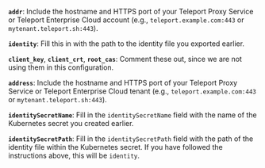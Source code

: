 <Tabs>
<TabItem label="Executable or Docker">

**`addr`**: Include the hostname and HTTPS port of your Teleport Proxy Service
or Teleport Enterprise Cloud account (e.g., `teleport.example.com:443` or
`mytenant.teleport.sh:443`).

**`identity`**: Fill this in with the path to the identity file you exported
earlier.

**`client_key`**, **`client_crt`**, **`root_cas`**: Comment these out, since we
are not using them in this configuration.

</TabItem>
<TabItem label="Helm Chart">

**`address`**: Include the hostname and HTTPS port of your Teleport Proxy Service
or Teleport Enterprise Cloud tenant (e.g., `teleport.example.com:443` or
`mytenant.teleport.sh:443`).

**`identitySecretName`**: Fill in the `identitySecretName` field with the name
of the Kubernetes secret you created earlier.

**`identitySecretPath`**: Fill in the `identitySecretPath` field with the path
of the identity file within the Kubernetes secret. If you have followed the
instructions above, this will be `identity`.
</TabItem>
</Tabs>

